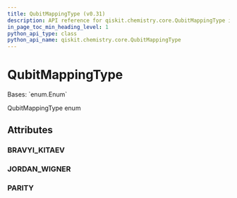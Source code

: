 ```yaml
---
title: QubitMappingType (v0.31)
description: API reference for qiskit.chemistry.core.QubitMappingType in qiskit v0.31
in_page_toc_min_heading_level: 1
python_api_type: class
python_api_name: qiskit.chemistry.core.QubitMappingType
---
```


# QubitMappingType

<Class id="qiskit.chemistry.core.QubitMappingType" isDedicatedPage={true} github="https://github.com/qiskit-community/qiskit-aqua/tree/stable/0.9/qiskit/chemistry/core/hamiltonian.py" signature="QubitMappingType(value)" modifiers="class">
  Bases: `enum.Enum`

  QubitMappingType enum

  ## Attributes

  ### BRAVYI\_KITAEV

  <Attribute id="qiskit.chemistry.core.QubitMappingType.BRAVYI_KITAEV" attributeValue="'bravyi_kitaev'" />

  ### JORDAN\_WIGNER

  <Attribute id="qiskit.chemistry.core.QubitMappingType.JORDAN_WIGNER" attributeValue="'jordan_wigner'" />

  ### PARITY

  <Attribute id="qiskit.chemistry.core.QubitMappingType.PARITY" attributeValue="'parity'" />
</Class>

